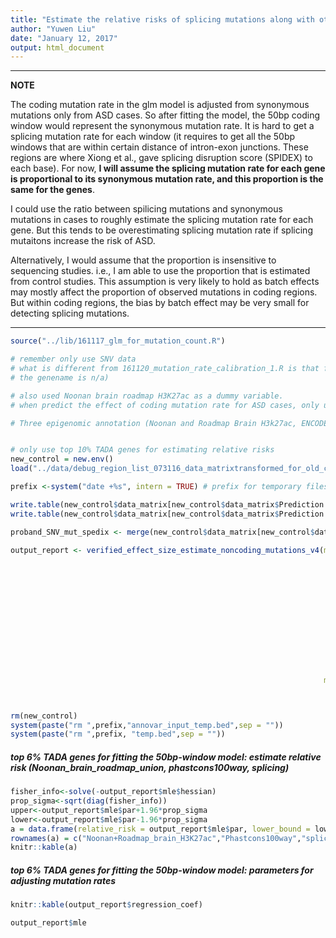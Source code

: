 ```yaml
---
title: "Estimate the relative risks of splicing mutations along with other epigenomic features"
author: "Yuwen Liu"
date: "January 12, 2017"
output: html_document
---
```


***
**NOTE**

The coding mutation rate in the glm model is adjusted from synonymous mutations only from ASD cases. So after fitting the model, the 50bp coding window would represent the synonymous mutation rate. It is hard to get a splicing mutation rate for each window (it requires to get all the 50bp windows that are within certain distance of intron-exon junctions. These regions are where Xiong et al., gave splicing disruption score (SPIDEX) to each base). For now, **I will assume the splicing mutation rate for each gene is proportional to its synonymous mutation rate, and this proportion is the same for the genes**. 

I could use the ratio between spilicing mutations and synonymous mutations in cases to roughly estimate the splicing mutation rate for each gene. But this tends to be overestimating splicing mutation rate if splicing mutaitons increase the risk of ASD. 

Alternatively, I would assume that the proportion is insensitive to sequencing studies. i.e., I am able to use the proportion that is estimated from control studies. This assumption is very likely to hold as batch effects may mostly affect the proportion of observed mutations in coding regions. But within coding regions, the bias by batch effect may be very small for detecting splicing mutations.  

***


```r
source("../lib/161117_glm_for_mutation_count.R")
```

```r
# remember only use SNV data
# what is different from 161120_mutation_rate_calibration_1.R is that for coding regions, I removed all utrs and exons without a gene name (or
# the genename is n/a)

# also used Noonan brain roadmap H3K27ac as a dummy variable. 
# when predict the effect of coding mutation rate for ASD cases, only use synonymous mutations. 

# Three epigenomic annotation (Noonan and Roadmap Brain H3k27ac, ENCODE DHS, and Roadmap DHS) and one conservation score(phastcons100way) were used to correct mutation rate and to estimate relative risks. 


# only use top 10% TADA genes for estimating relative risks
new_control = new.env()
load("../data/debug_region_list_073116_data_matrixtransformed_for_old_code.Rdata", new_control)

prefix <-system("date +%s", intern = TRUE) # prefix for temporary files that will be deleted at the end of the pipeline

write.table(new_control$data_matrix[new_control$data_matrix$Prediction == "dnv_proband" & new_control$data_matrix$Type == "SNV",c(1,2,3,7)], paste(prefix,"temp.bed",sep = ""), col.names = FALSE, row.names = FALSE, sep = "\t", quote = FALSE)
write.table(new_control$data_matrix[new_control$data_matrix$Prediction == "dnv_proband" ,c(1:5,8,7)], paste(prefix,"annovar_input_temp.bed",sep = ""), col.names = FALSE, row.names = FALSE, sep = "\t", quote = FALSE)

proband_SNV_mut_spedix <- merge(new_control$data_matrix[new_control$data_matrix$Prediction == "dnv_proband" & new_control$data_matrix$Type == "SNV",c(1,2,3,7)], new_control$mut_spedix, by.x =  "ID", by.y = "index")

output_report <- verified_effect_size_estimate_noncoding_mutations_v4(mut_file = paste(prefix,"temp.bed",sep = ""), 
                                                                            window_file = "../other_annotation/epigenomic_annotation/Whole_genome.promoter_yanyu_10kb_exons_no_utr_no_na_genes.50bp_window.bed",
                                                                            cg_file = "../other_annotation/epigenomic_annotation/Whole_genome.promoter_yanyu_10kb_exons_no_utr_no_na_genes.50bp_window.bed.fasta.cg",
                                                                            mutrate_file = "../other_annotation/epigenomic_annotation/Whole_genome.promoter_yanyu_10kb_exons_no_utr_no_na_genes.50bp_window.bed.mutrate",
                                                                            sample_size = 314,
                                                                            epigenomic_marks_list = c("../other_annotation/epigenomic_annotation/Noonan_brain_roadmap_union.bed","../other_annotation/epigenomic_annotation/Epigenome_E081_E082_intersection.bed","../other_annotation/epigenomic_annotation/encode_DHS_union.bed"),
                                                                            overlap = 1e-9,
                                                                            gene_assign_file = "../other_annotation/epigenomic_annotation/Whole_genome.promoter_yanyu_10kb_exons_no_utr_no_na_genes.50bp_window.bed_genename.bed",
                                                                            rm_nonsyn = TRUE,
                                                                            annovar_folder = "/media/yuwen/Elements/ANNOVAR/annovar/",
                                                                            annovar_input = paste(prefix,"annovar_input_temp.bed",sep = ""),
                                                                            gene_prior_file = "../other_annotation/gene_list/TADA_SNV_CNV_combined_Feb7_tadaname_null_PPA_p0_0.94.txt",
                                                                            sequence_annotation_list = c("../other_annotation/epigenomic_annotation/Whole_genome.promoter_yanyu_10kb_exons_no_utr_no_na_genes.50bp_window.bed.phastcons100way"),
                                                                            optimization_prop = 0.06,
                                                                      mut_spidex = proband_SNV_mut_spedix)



rm(new_control)
system(paste("rm ",prefix,"annovar_input_temp.bed",sep = ""))
system(paste("rm ",prefix, "temp.bed",sep = ""))
```


##### top 6% TADA genes for fitting the 50bp-window model: estimate relative risk (Noonan_brain_roadmap_union, phastcons100way, splicing)

```r
fisher_info<-solve(-output_report$mle$hessian)
prop_sigma<-sqrt(diag(fisher_info))
upper<-output_report$mle$par+1.96*prop_sigma
lower<-output_report$mle$par-1.96*prop_sigma
a = data.frame(relative_risk = output_report$mle$par, lower_bound = lower, upper_bournd = upper)
rownames(a) = c("Noonan+Roadmap_brain_H3K27ac","Phastcons100way","splicing")
knitr::kable(a)
```

##### top 6% TADA genes for fitting the 50bp-window model: parameters for adjusting mutation rates

```r
knitr::kable(output_report$regression_coef)
```

```r
output_report$mle
```
